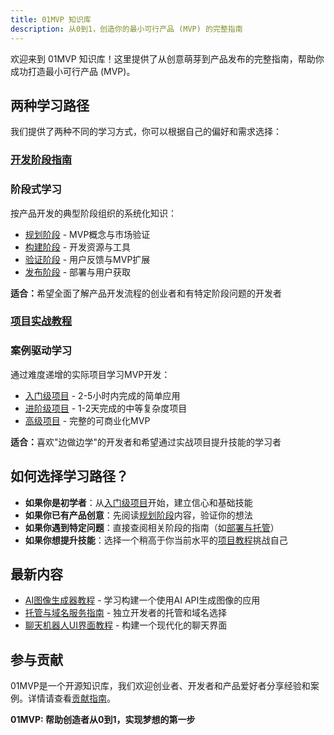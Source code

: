 ```yaml
---
title: 01MVP 知识库
description: 从0到1，创造你的最小可行产品 (MVP) 的完整指南
---
```


欢迎来到 01MVP 知识库！这里提供了从创意萌芽到产品发布的完整指南，帮助你成功打造最小可行产品 (MVP)。

## 两种学习路径

我们提供了两种不同的学习方式，你可以根据自己的偏好和需求选择：

### [开发阶段指南](/docs/guide)

<div className="flex items-start gap-2 p-4 border rounded-md bg-gray-50">
  <div>
    <h3 className="font-semibold mb-2">阶段式学习</h3>
    <p>按产品开发的典型阶段组织的系统化知识：</p>
    <ul className="mt-2 list-disc list-inside">
      <li><a href="/docs/guide/planning">规划阶段</a> - MVP概念与市场验证</li>
      <li><a href="/docs/guide/building">构建阶段</a> - 开发资源与工具</li>
      <li><a href="/docs/guide/validation">验证阶段</a> - 用户反馈与MVP扩展</li>
      <li><a href="/docs/guide/launching">发布阶段</a> - 部署与用户获取</li>
    </ul>
    <p className="mt-2"><strong>适合：</strong>希望全面了解产品开发流程的创业者和有特定阶段问题的开发者</p>
  </div>
</div>

### [项目实战教程](/docs/projects)

<div className="flex items-start gap-2 p-4 border rounded-md bg-gray-50">
  <div>
    <h3 className="font-semibold mb-2">案例驱动学习</h3>
    <p>通过难度递增的实际项目学习MVP开发：</p>
    <ul className="mt-2 list-disc list-inside">
      <li><a href="/docs/projects/beginner">入门级项目</a> - 2-5小时内完成的简单应用</li>
      <li><a href="/docs/projects/intermediate">进阶级项目</a> - 1-2天完成的中等复杂度项目</li>
      <li><a href="/docs/projects/advanced">高级项目</a> - 完整的可商业化MVP</li>
    </ul>
    <p className="mt-2"><strong>适合：</strong>喜欢"边做边学"的开发者和希望通过实战项目提升技能的学习者</p>
  </div>
</div>

## 如何选择学习路径？

- **如果你是初学者**：从[入门级项目](/docs/projects/beginner)开始，建立信心和基础技能
- **如果你已有产品创意**：先阅读[规划阶段](/docs/guide/planning)内容，验证你的想法
- **如果你遇到特定问题**：直接查阅相关阶段的指南（如[部署与托管](/docs/guide/building/deployment-hosting)）
- **如果你想提升技能**：选择一个稍高于你当前水平的[项目教程](/docs/projects)挑战自己

## 最新内容

- [AI图像生成器教程](/docs/projects/beginner/image-generator) - 学习构建一个使用AI API生成图像的应用
- [托管与域名服务指南](/docs/guide/building/deployment-hosting) - 独立开发者的托管和域名选择
- [聊天机器人UI界面教程](/docs/projects/beginner/chatbot-ui) - 构建一个现代化的聊天界面

## 参与贡献

01MVP是一个开源知识库，我们欢迎创业者、开发者和产品爱好者分享经验和案例。详情请查看[贡献指南](/docs/contribute)。

**01MVP: 帮助创造者从0到1，实现梦想的第一步**